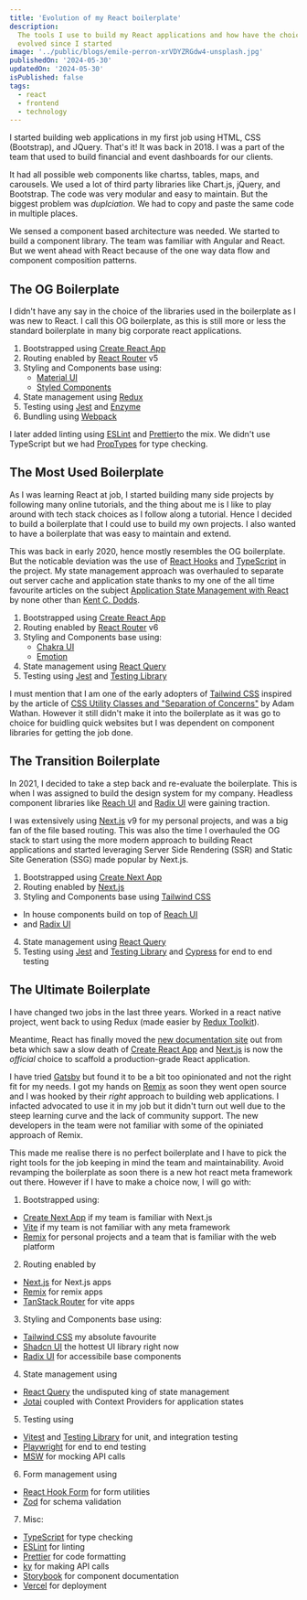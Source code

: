 ```yaml
---
title: 'Evolution of my React boilerplate'
description:
  The tools I use to build my React applications and how have the choices
  evolved since I started
image: '../public/blogs/emile-perron-xrVDYZRGdw4-unsplash.jpg'
publishedOn: '2024-05-30'
updatedOn: '2024-05-30'
isPublished: false
tags:
  - react
  - frontend
  - technology
---
```


I started building web applications in my first job using HTML, CSS (Bootstrap),
and JQuery. That's it! It was back in 2018. I was a part of the team that used
to build financial and event dashboards for our clients.

It had all possible web components like chartss, tables, maps, and carousels. We
used a lot of third party libraries like Chart.js, jQuery, and Bootstrap. The
code was very modular and easy to maintain. But the biggest problem was
_duplciation_. We had to copy and paste the same code in multiple places.

We sensed a component based architecture was needed. We started to build a
component library. The team was familiar with Angular and React. But we went
ahead with React because of the one way data flow and component composition
patterns.

## The OG Boilerplate

I didn't have any say in the choice of the libraries used in the boilerplate as
I was new to React. I call this OG boilerplate, as this is still more or less
the standard boilerplate in many big corporate react applications.

1. Bootstrapped using
   [Create React App](https://github.com/facebook/create-react-app)
2. Routing enabled by
   [React Router](https://github.com/ReactTraining/react-router) v5
3. Styling and Components base using:
   - [Material UI](https://github.com/mui-org/material-ui)
   - [Styled Components](https://github.com/styled-components/styled-components)
4. State management using [Redux](https://github.com/reduxjs/redux)
5. Testing using [Jest](https://github.com/facebook/jest) and
   [Enzyme](https://github.com/airbnb/enzyme)
6. Bundling using [Webpack](https://github.com/webpack/webpack)

I later added linting using [ESLint](https://github.com/eslint/eslint) and
[Prettier](https://github.com/prettier/prettier)to the mix. We didn't use
TypeScript but we had [PropTypes](https://github.com/facebook/prop-types) for
type checking.

## The Most Used Boilerplate

As I was learning React at job, I started building many side projects by
following many online tutorials, and the thing about me is I like to play around
with tech stack choices as I follow along a tutorial. Hence I decided to build a
boilerplate that I could use to build my own projects. I also wanted to have a
boilerplate that was easy to maintain and extend.

This was back in early 2020, hence mostly resembles the OG boilerplate. But the
noticable deviation was the use of
[React Hooks](https://reactjs.org/docs/hooks-intro.html) and
[TypeScript](https://www.typescriptlang.org/) in the project. My state
management approach was overhauled to separate out server cache and application
state thanks to my one of the all time favourite articles on the subject
[Application State Management with React](https://kentcdodds.com/blog/application-state-management-with-react)
by none other than [Kent C. Dodds](https://twitter.com/kentcdodds).

1. Bootstrapped using
   [Create React App](https://github.com/facebook/create-react-app)
2. Routing enabled by
   [React Router](https://github.com/ReactTraining/react-router) v6
3. Styling and Components base using:
   - [Chakra UI](https://github.com/chakra-ui/chakra-ui)
   - [Emotion](https://github.com/emotion-js/emotion)
4. State management using [React Query](https://react-query.tanstack.com/)
5. Testing using [Jest](https://github.com/facebook/jest) and
   [Testing Library](https://testing-library.com/)

I must mention that I am one of the early adopters of
[Tailwind CSS](https://tailwindcss.com/) inspired by the article of
[CSS Utility Classes and "Separation of Concerns"](https://adamwathan.me/css-utility-classes-and-separation-of-concerns/)
by Adam Wathan. However it still didn't make it into the boilerplate as it was
go to choice for buidling quick websites but I was dependent on component
libraries for getting the job done.

## The Transition Boilerplate

In 2021, I decided to take a step back and re-evaluate the boilerplate. This is
when I was assigned to build the design system for my company. Headless
component libraries like [Reach UI](https://reach.tech/) and
[Radix UI](https://www.radix-ui.com/) were gaining traction.

I was extensively using [Next.js](https://nextjs.org/) v9 for my personal
projects, and was a big fan of the file based routing. This was also the time I
overhauled the OG stack to start using the more modern approach to building
React applications and started leveraging Server Side Rendering (SSR) and Static
Site Generation (SSG) made popular by Next.js.

1. Bootstrapped using [Create Next App](https://nextjs.org/docs/getting-started)
2. Routing enabled by [Next.js](https://nextjs.org/docs/routing/introduction)
3. Styling and Components base using [Tailwind CSS](https://tailwindcss.com/)

- In house components build on top of [Reach UI](https://reach.tech/)
- and [Radix UI](https://www.radix-ui.com/)

4. State management using [React Query](https://react-query.tanstack.com/)
5. Testing using [Jest](https://jestjs.io/) and
   [Testing Library](https://testing-library.com/) and
   [Cypress](https://www.cypress.io/) for end to end testing

## The Ultimate Boilerplate

I have changed two jobs in the last three years. Worked in a react native
project, went back to using Redux (made easier by
[Redux Toolkit](https://redux-toolkit.js.org/)).

Meantime, React has finally moved the
[new documentation site](https://react.dev/learn/start-a-new-react-project) out
from beta which saw a slow death of
[Create React App](https://create-react-app.dev/) and
[Next.js](https://nextjs.org/) is now the _official_ choice to scaffold a
production-grade React application.

I have tried [Gatsby](https://www.gatsbyjs.com/) but found it to be a bit too
opinionated and not the right fit for my needs. I got my hands on
[Remix](https://remix.run/) as soon they went open source and I was hooked by
their _right_ approach to building web applications. I infacted advocated to use
it in my job but it didn't turn out well due to the steep learning curve and the
lack of community support. The new developers in the team were not familiar with
some of the opiniated approach of Remix.

This made me realise there is no perfect boilerplate and I have to pick the
right tools for the job keeping in mind the team and maintainability. Avoid
revamping the boilerplate as soon there is a new hot react meta framework out
there. However if I have to make a choice now, I will go with:

1. Bootstrapped using:

- [Create Next App](https://nextjs.org/docs/getting-started) if my team is
  familiar with Next.js
- [Vite](https://vitejs.dev/) if my team is not familiar with any meta framework
- [Remix](https://remix.run/) for personal projects and a team that is familiar
  with the web platform

2. Routing enabled by

- [Next.js](https://nextjs.org/docs/routing/introduction) for Next.js apps
- [Remix](https://remix.run/) for remix apps
- [TanStack Router](https://tanstack.com/router/latest) for vite apps

3. Styling and Components base using:

- [Tailwind CSS](https://tailwindcss.com/) my absolute favourite
- [Shadcn UI](https://shadcn.com/ui) the hottest UI library right now
- [Radix UI](https://www.radix-ui.com/) for accessibile base components

4. State management using

- [React Query](https://react-query.tanstack.com/) the undisputed king of state
  management
- [Jotai](https://jotai.org/) coupled with Context Providers for application
  states

5. Testing using

- [Vitest](https://vitest.dev/) and
  [Testing Library](https://testing-library.com/) for unit, and integration
  testing
- [Playwright](https://playwright.dev/) for end to end testing
- [MSW](https://mswjs.io/) for mocking API calls

6. Form management using

- [React Hook Form](https://react-hook-form.com/) for form utilities
- [Zod](https://github.com/colinhacks/zod) for schema validation

7. Misc:

- [TypeScript](https://www.typescriptlang.org/) for type checking
- [ESLint](https://eslint.org/) for linting
- [Prettier](https://prettier.io/) for code formatting
- [ky](https://github.com/sindresorhus/ky) for making API calls
- [Storybook](https://storybook.js.org/) for component documentation
- [Vercel](https://vercel.com/) for deployment
